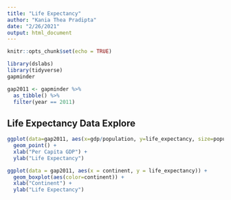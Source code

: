 ```yaml
---
title: "Life Expectancy"
author: "Kania Thea Pradipta"
date: "2/26/2021"
output: html_document
---
```


```r
knitr::opts_chunk$set(echo = TRUE)
```

```r
library(dslabs)
library(tidyverse)
gapminder
```

```r
gap2011 <- gapminder %>%
  as_tibble() %>%
  filter(year == 2011)
```

## Life Expectancy Data Explore

```r
ggplot(data=gap2011, aes(x=gdp/population, y=life_expectancy, size=population, color=continent)) +
  geom_point() +
  xlab("Per Capita GDP") +
  ylab("Life Expectancy")
```




```r
ggplot(data = gap2011, aes(x = continent, y = life_expectancy)) +
  geom_boxplot(aes(color=continent)) +
  xlab("Continent") +
  ylab("Life Expectancy")
```

